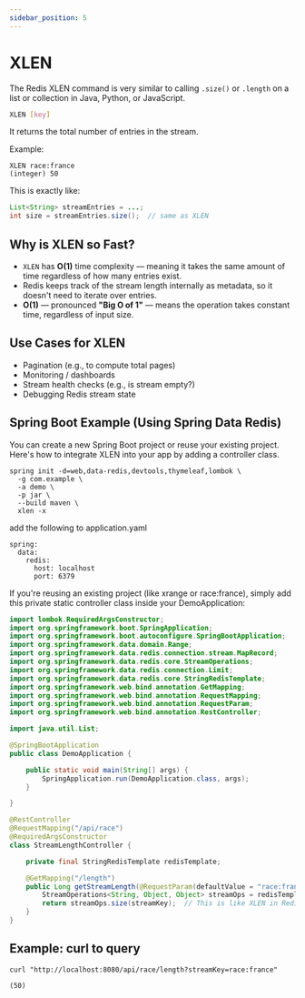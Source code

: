 ```yaml
---
sidebar_position: 5
---
```


#  XLEN
The Redis XLEN command is very similar to calling `.size()` or `.length` on a list or collection in Java, Python, or JavaScript.

```bash
XLEN [key]
```
It returns the total number of entries in the stream.

Example:
```
XLEN race:france
(integer) 50
```
This is exactly like:
```java
List<String> streamEntries = ...;
int size = streamEntries.size();  // same as XLEN
```

## Why is XLEN so Fast?

* `XLEN` has __O(1)__ time complexity — meaning it takes the same amount of time regardless of how many entries exist.
* Redis keeps track of the stream length internally as metadata, so it doesn't need to iterate over entries.
* __O(1)__ — pronounced __"Big O of 1"__ — means the operation takes constant time, regardless of input size.

## Use Cases for XLEN
* Pagination (e.g., to compute total pages)
* Monitoring / dashboards
* Stream health checks (e.g., is stream empty?)
* Debugging Redis stream state

## Spring Boot Example (Using Spring Data Redis)
You can create a new Spring Boot project or reuse your existing project. Here's how to integrate XLEN into your app by adding a controller class.

```
spring init -d=web,data-redis,devtools,thymeleaf,lombok \
  -g com.example \
  -a demo \
  -p jar \
  --build maven \
  xlen -x
```

add the following to application.yaml
```
spring:
  data:
    redis:
      host: localhost
      port: 6379
```


If you're reusing an existing project (like xrange or race:france), simply add this private static controller class inside your DemoApplication:

```java
import lombok.RequiredArgsConstructor;
import org.springframework.boot.SpringApplication;
import org.springframework.boot.autoconfigure.SpringBootApplication;
import org.springframework.data.domain.Range;
import org.springframework.data.redis.connection.stream.MapRecord;
import org.springframework.data.redis.core.StreamOperations;
import org.springframework.data.redis.connection.Limit;
import org.springframework.data.redis.core.StringRedisTemplate;
import org.springframework.web.bind.annotation.GetMapping;
import org.springframework.web.bind.annotation.RequestMapping;
import org.springframework.web.bind.annotation.RequestParam;
import org.springframework.web.bind.annotation.RestController;

import java.util.List;

@SpringBootApplication
public class DemoApplication {

	public static void main(String[] args) {
		SpringApplication.run(DemoApplication.class, args);
	}

}

@RestController
@RequestMapping("/api/race")
@RequiredArgsConstructor
class StreamLengthController {

	private final StringRedisTemplate redisTemplate;

	@GetMapping("/length")
	public Long getStreamLength(@RequestParam(defaultValue = "race:france") String streamKey) {
		StreamOperations<String, Object, Object> streamOps = redisTemplate.opsForStream();
		return streamOps.size(streamKey);  // This is like XLEN in Redis
	}
}
```
## Example: curl to query
```
curl "http://localhost:8080/api/race/length?streamKey=race:france"

(50)
```